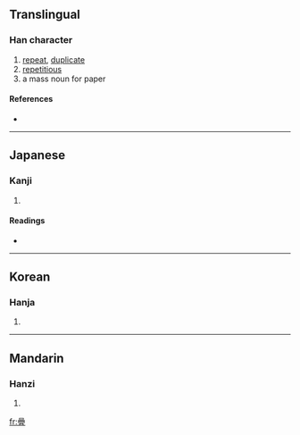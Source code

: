{{see|疊}}
==Translingual==

===Han character===
{{Han char|rn=72|rad=日|as=15|sn=19|four=|canj=日日日一 (AAAM)}}

# [[repeat]], [[duplicate]]
# [[repetitious]]
# a mass noun for paper

====References====
* {{Han ref|kx=0501.281|hdz=21541.020|uh=66E1|ud=26337}}

----

==Japanese==

===Kanji===
{{ja-kanji|grade=|rs=日15}}

# {{defn|Japanese}}

====Readings====
* {{ja-readings|on=[[じょう]] (jō), [[ちょう]] (chō)|kun=[[たたむ]] (tatamu), [[たたみ]] (tatami), [[かさねる]] (kasaneru)}}

----

==Korean==

===Hanja===
{{ko-hanja|hangeul=접|eumhun=|rv=jeop|mr=chŏp|y=cep}}

# {{defn|Korean}}

----

==Mandarin==

===Hanzi===
{{cmn-hanzi|pin=[[dié]] ([[die2]])|wg=tieh<sup>2</sup>}}

# {{defn|Mandarin}}

[[fr:曡]]